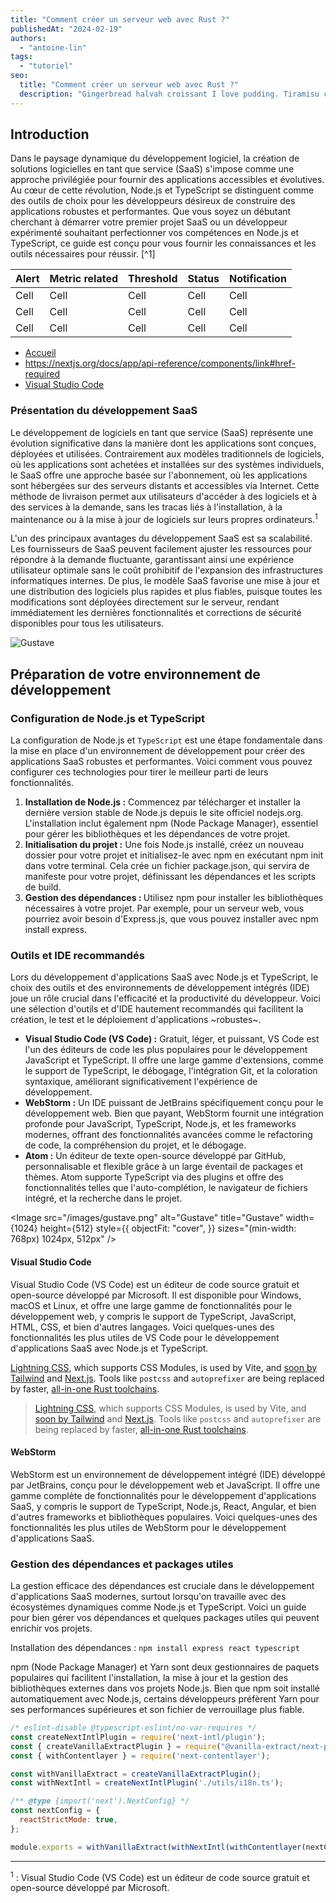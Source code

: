 ```yaml
---
title: "Comment créer un serveur web avec Rust ?"
publishedAt: "2024-02-19"
authors:
  - "antoine-lin"
tags:
  - "tutoriel"
seo:
  title: "Comment créer un serveur web avec Rust ?"
  description: "Gingerbread halvah croissant I love pudding. Tiramisu chocolate cake topping bonbon I love ice cream. Jelly beans sugar plum pie jelly beans fruitcake liquorice. Marshmallow oat cake sugar plum cake shortbread candy canes sweet tiramisu tart."
---
```


## Introduction

Dans le paysage dynamique du développement logiciel, la création de solutions logicielles en tant que service (SaaS) s'impose comme une approche privilégiée pour fournir des applications accessibles et évolutives. Au cœur de cette révolution, Node.js et TypeScript se distinguent comme des outils de choix pour les développeurs désireux de construire des applications robustes et performantes.
Que vous soyez un débutant cherchant à démarrer votre premier projet SaaS ou un développeur expérimenté souhaitant perfectionner vos compétences en Node.js et TypeScript, ce guide est conçu pour vous fournir les connaissances et les outils nécessaires pour réussir. [^1]

| Alert | Metric related | Threshold | Status | Notification |
|:------|:---------------|:----------|:-------|:-------------|
| Cell  | Cell           | Cell      | Cell   | Cell         |
| Cell  | Cell           | Cell      | Cell   | Cell         |
| Cell  | Cell           | Cell      | Cell   | Cell         |


- [Accueil](/)
- https://nextjs.org/docs/app/api-reference/components/link#href-required
- [Visual Studio Code](#visual-studio-code)

### Présentation du développement SaaS

Le développement de logiciels en tant que service (SaaS) représente une évolution significative dans la manière dont les applications sont conçues, déployées et utilisées. Contrairement aux modèles traditionnels de logiciels, où les applications sont achetées et installées sur des systèmes individuels, le SaaS offre une approche basée sur l'abonnement, où les applications sont hébergées sur des serveurs distants et accessibles via Internet. Cette méthode de livraison permet aux utilisateurs d'accéder à des logiciels et à des services à la demande, sans les tracas liés à l'installation, à la maintenance ou à la mise à jour de logiciels sur leurs propres ordinateurs.<sup>1</sup>

L'un des principaux avantages du développement SaaS est sa scalabilité. Les fournisseurs de SaaS peuvent facilement ajuster les ressources pour répondre à la demande fluctuante, garantissant ainsi une expérience utilisateur optimale sans le coût prohibitif de l'expansion des infrastructures informatiques internes. De plus, le modèle SaaS favorise une mise à jour et une distribution des logiciels plus rapides et plus fiables, puisque toutes les modifications sont déployées directement sur le serveur, rendant immédiatement les dernières fonctionnalités et corrections de sécurité disponibles pour tous les utilisateurs.

![Gustave](/images/gustave.png "Gustave")

## Préparation de votre environnement de développement

### Configuration de Node.js et TypeScript

La configuration de Node.js et `TypeScript` est une étape fondamentale dans la mise en place d'un environnement de développement pour créer des applications SaaS robustes et performantes. Voici comment vous pouvez configurer ces technologies pour tirer le meilleur parti de leurs fonctionnalités.
1. **Installation de Node.js :** Commencez par télécharger et installer la dernière version stable de Node.js depuis le site officiel nodejs.org. L'installation inclut également npm (Node Package Manager), essentiel pour gérer les bibliothèques et les dépendances de votre projet.
2. <strong>Initialisation du projet :</strong> Une fois Node.js installé, créez un nouveau dossier pour votre projet et initialisez-le avec npm en exécutant npm init dans votre terminal. Cela crée un fichier package.json, qui servira de manifeste pour votre projet, définissant les dépendances et les scripts de build.
3. <strong>Gestion des dépendances : </strong> Utilisez npm pour installer les bibliothèques nécessaires à votre projet. Par exemple, pour un serveur web, vous pourriez avoir besoin d'Express.js, que vous pouvez installer avec npm install express.

### Outils et IDE recommandés

Lors du développement d'applications SaaS avec Node.js et TypeScript, le choix des outils et des environnements de développement intégrés (IDE) joue un rôle crucial dans l'efficacité et la productivité du développeur. Voici une sélection d'outils et d'IDE hautement recommandés qui facilitent la création, le test et le déploiement d'applications ~robustes~.
- <strong>Visual Studio Code (VS Code) :</strong> Gratuit, léger, et puissant, VS Code est l'un des éditeurs de code les plus populaires pour le développement JavaScript et TypeScript. Il offre une large gamme d'extensions, comme le support de TypeScript, le débogage, l'intégration Git, et la coloration syntaxique, améliorant significativement l'expérience de développement.
- <strong>WebStorm :</strong> Un IDE puissant de JetBrains spécifiquement conçu pour le développement web. Bien que payant, WebStorm fournit une intégration profonde pour JavaScript, TypeScript, Node.js, et les frameworks modernes, offrant des fonctionnalités avancées comme le refactoring de code, la compréhension du projet, et le débogage.
- <strong>Atom :</strong> Un éditeur de texte open-source développé par GitHub, personnalisable et flexible grâce à un large éventail de packages et thèmes. Atom supporte TypeScript via des plugins et offre des fonctionnalités telles que l'auto-complétion, le navigateur de fichiers intégré, et la recherche dans le projet.

<Image
  src="/images/gustave.png"
  alt="Gustave"
  title="Gustave"
  width={1024}
  height={512}
  style={{
    objectFit: "cover",
  }}
  sizes="(min-width: 768px) 1024px, 512px"
/>

#### Visual Studio Code

Visual Studio Code (VS Code) est un éditeur de code source gratuit et open-source développé par Microsoft. Il est disponible pour Windows, macOS et Linux, et offre une large gamme de fonctionnalités pour le développement web, y compris le support de TypeScript, JavaScript, HTML, CSS, et bien d'autres langages. Voici quelques-unes des fonctionnalités les plus utiles de VS Code pour le développement d'applications SaaS avec Node.js et TypeScript.

<Callout emoji="💡">

[Lightning CSS](https://lightningcss.dev/), which supports CSS Modules, is used by Vite, and [soon by Tailwind](https://medium.com/@bomber.marek/whats-tailwind-oxide-engine-the-next-evolution-of-tailwind-css-32e7ef8e19a1) and [Next.js](https://twitter.com/leeerob/status/1740124461683409042). Tools like `postcss` and `autoprefixer` are being replaced by faster, [all-in-one Rust toolchains](https://leerob.io/blog/rust).

</Callout>

> [Lightning CSS](https://lightningcss.dev/), which supports CSS Modules, is used by Vite, and [soon by Tailwind](https://medium.com/@bomber.marek/whats-tailwind-oxide-engine-the-next-evolution-of-tailwind-css-32e7ef8e19a1) and [Next.js](https://twitter.com/leeerob/status/1740124461683409042). Tools like `postcss` and `autoprefixer` are being replaced by faster, [all-in-one Rust toolchains](https://leerob.io/blog/rust).

#### WebStorm

WebStorm est un environnement de développement intégré (IDE) développé par JetBrains, conçu pour le développement web et JavaScript. Il offre une gamme complète de fonctionnalités pour le développement d'applications SaaS, y compris le support de TypeScript, Node.js, React, Angular, et bien d'autres frameworks et bibliothèques populaires. Voici quelques-unes des fonctionnalités les plus utiles de WebStorm pour le développement d'applications SaaS.

### Gestion des dépendances et packages utiles

La gestion efficace des dépendances est cruciale dans le développement d'applications SaaS modernes, surtout lorsqu'on travaille avec des écosystèmes dynamiques comme Node.js et TypeScript. Voici un guide pour bien gérer vos dépendances et quelques packages utiles qui peuvent enrichir vos projets.

Installation des dépendances :
`npm install express react typescript`

npm (Node Package Manager) et Yarn sont deux gestionnaires de paquets populaires qui facilitent l'installation, la mise à jour et la gestion des bibliothèques externes dans vos projets Node.js. Bien que npm soit installé automatiquement avec Node.js, certains développeurs préfèrent Yarn pour ses performances supérieures et son fichier de verrouillage plus fiable.

```js title="next.config.js" {4} /reactStrictMode/
/* eslint-disable @typescript-eslint/no-var-requires */
const createNextIntlPlugin = require('next-intl/plugin');
const { createVanillaExtractPlugin } = require("@vanilla-extract/next-plugin");
const { withContentlayer } = require('next-contentlayer');

const withVanillaExtract = createVanillaExtractPlugin();
const withNextIntl = createNextIntlPlugin('./utils/i18n.ts');

/** @type {import('next').NextConfig} */
const nextConfig = {
  reactStrictMode: true,
};

module.exports = withVanillaExtract(withNextIntl(withContentlayer(nextConfig)));
```

---

<sup>1</sup> : Visual Studio Code (VS Code) est un éditeur de code source gratuit et open-source développé par Microsoft.
